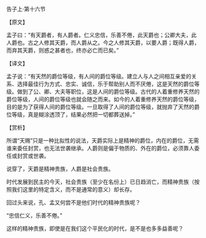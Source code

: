 

告子上·第十六节

【原文】

孟子曰：“有天爵者，有人爵者。仁义忠信，乐善不倦，此天爵也；公卿大夫，此人爵也。古之人修其天爵，而人爵从之。今之人修其天爵，以要人爵；既得人爵，而弃其天爵，则惑之甚者也，终亦必亡而已矣。”

【译文】

孟子说：“有天然的爵位等级，有人间的爵位等级。建立人与人之间相互亲爱的关系、选择最佳行为方式、忠实、诚信，乐于帮助别人而不厌倦，这是天然的爵位等级。做到了公、卿、大夫等职位，这是人间的爵位等级。古代的人着重修养天然的爵位等级，人间的爵位等级也就会随之而来。如今的人着重修养天然的爵位等级，目的是为了获得人间的爵位等级。一旦取得了人间的爵位等级，就抛弃了天然的爵位等级，真是糊涂透顶了，结果必然把一切都葬送掉。”

【赏析】

所谓“天赐”只是一种比拟性的说法，天爵实际上是精神的爵位，内在的爵位，无需谁来委任封赏，也无法世袭继承。人爵则是偏于物质的、外在的爵位，必须靠人委任或封赏或世袭。

说穿了，天爵是精神贵族，人爵是社会贵族。

时代发展到民主的今天，社会贵族（至少在名份上）已日趋消亡，而精神贵族（按照我们这里的特定含义，而不是通常的意义）却长存。

回过头来说，孔、孟又何尝不是他们时代的精神贵族呢？

“忠信仁义，乐善不倦。”

这样的精神贵族，即使是在我们这个平民化的时代，是不是也多多益善呢？

